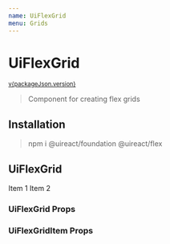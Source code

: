 ```yaml
---
name: UiFlexGrid
menu: Grids
---
```






# UiFlexGrid

<sup>
  <a href="https://github.com/inavac182/ui-react/blob/main/packages/flex/" target="_blank">
    v{packageJson.version}
  </a>
</sup>

> Component for creating flex grids

## Installation

> npm i @uireact/foundation @uireact/flex

## UiFlexGrid

<Playground>
  <UiFlexGrid alignItems="center" gap="five">
    <UiFlexGridItem>
      <UiCard>
        <UiText>Item 1</UiText>
      </UiCard>
    </UiFlexGridItem>
    <UiFlexGridItem grow={1}>
      <UiCard>
        <UiText>Item 2</UiText>
      </UiCard>
    </UiFlexGridItem>
  </UiFlexGrid>
</Playground>

### UiFlexGrid Props

<Props of={UiFlexGrid} />

### UiFlexGridItem Props

<Props of={UiFlexGridItem} />

